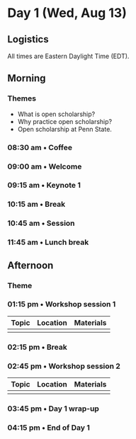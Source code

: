 # Day 1 (Wed, Aug 13)

::: {.callout-note}
## Logistics
All times are Eastern Daylight Time (EDT).
:::

## Morning {- #day_1_am}

::: {.callout-important}
### Themes

- What is open scholarship?
- Why practice open scholarship? 
- Open scholarship at Penn State.
:::

### 08:30 am • Coffee {-}

### 09:00 am • Welcome {-}

### 09:15 am • Keynote 1 {- #day_1_plenary_1}

### 10:15 am • Break  {-}

### 10:45 am • Session {- #day_1_plenary_2} 

### 11:45 am • Lunch break {-}

## Afternoon {- #day_1_pm}

::: {.callout-important}
### Theme
:::

### 01:15 pm • Workshop session 1 {- #day_1_pm_session_1}

| Topic | Location | Materials |
|--------------|----------|-------|
| | | |

### 02:15 pm • Break {-}

### 02:45 pm • Workshop session 2 {- #day_1_pm_session_2}

| Topic | Location | Materials |
|--------------|----------|-------|
| | | |

### 03:45 pm • Day 1 wrap-up {-}

### 04:15 pm • End of Day 1 {-}
